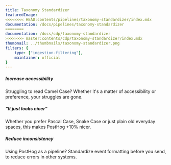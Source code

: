 ```yaml
---
title: Taxonomy Standardizer
featuredImage: 
<<<<<<<< HEAD:contents/pipelines/taxonomy-standardizer/index.mdx
documentation: /docs/pipelines/taxonomy-standardizer
========
documentation: /docs/cdp/taxonomy-standardizer
>>>>>>>> master:contents/cdp/taxonomy-standardizer/index.mdx
thumbnail: ../thumbnails/taxonomy-standardizer.png
filters: {
    type: ["ingestion-filtering"],
    maintainer: official
}
---
```


<Section
    divider={false}
    title="Tired of InConsistent_Spelling event taxonomies? Standardize event names into one matching style!"
    size="full"
    cols={3}
>
    <div>
        <h5>Increase accessibility</h5>
        <p>Struggling to read Camel Case? Whether it's a matter of accessibility or preference, your struggles are gone.</p>
    </div>
    <div>
        <h5>"It just looks nicer"</h5>
        <p>Whether you prefer Pascal Case, Snake Case or just plain old everyday spaces, this  makes PostHog +10% nicer.</p>
    </div>
    <div>
        <h5>Reduce inconsistency</h5>
        <p>Using PostHog as a pipeline? Standardize event formatting before you send, to reduce errors in other systems.</p>
    </div>

</Section>

<TutorialsSlider topic="taxonomy-standardizer" />

<Documentation />
